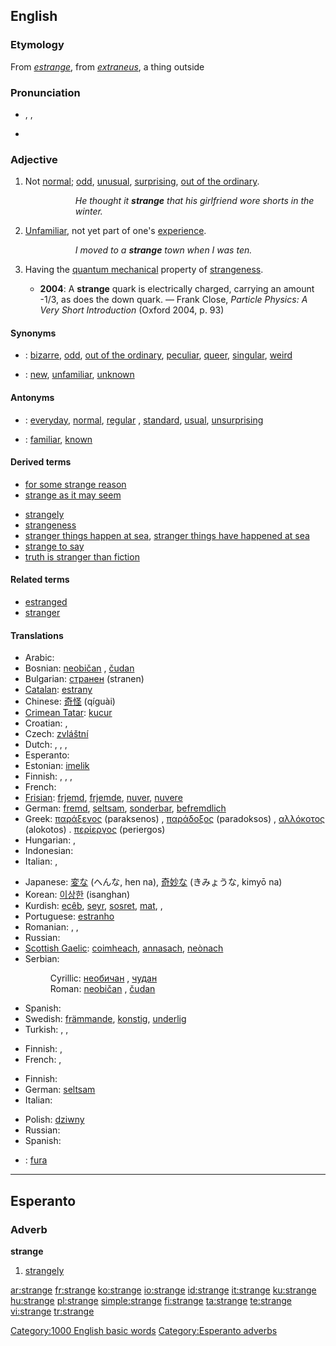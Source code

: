 ==English==
{{rank|reached|appeared|spoke|462|strange|force|character|taking}}

===Etymology===
From {{OF.}} ''[[estrange]]'', from {{L.}} ''[[extraneus]]'', a thing outside

===Pronunciation===
* {{AHD|strānj}}, {{IPA|/streɪndʒ/}}, {{SAMPA|/streIndZ/}}
* {{audio|en-us-strange.ogg|Audio (US)}}

===Adjective===
{{en-adj|strang|er}}

# Not [[normal]]; [[odd]], [[unusual]], [[surprising]], [[out of the ordinary]].
#:: ''He thought it '''strange''' that his girlfriend wore shorts in the winter.''
# [[unfamiliar|Unfamiliar]], not yet part of one's [[experience]].
#:: ''I moved to a '''strange''' town when I was ten.''
# {{physics}} Having the [[quantum mechanical]] property of [[strangeness]].
#* '''2004''': A '''strange''' quark is electrically charged, carrying an amount -1/3, as does the down quark. — Frank Close, ''Particle Physics: A Very Short Introduction'' (Oxford 2004, p. 93)

====Synonyms====
* {{italbrac|not normal}}: [[bizarre]], [[odd]], [[out of the ordinary]], [[peculiar]], [[queer]], [[singular]], [[weird]]
* {{italbrac|not part of one's experience}}: [[new]], [[unfamiliar]], [[unknown]]

====Antonyms====
* {{italbrac|not normal}}: [[everyday]], [[normal]], [[regular]] {{italbrac|especially US}}, [[standard]], [[usual]], [[unsurprising]]
* {{italbrac|not part of one's experience}}: [[familiar]], [[known]]

====Derived terms====
* [[for some strange reason]]
* [[strange as it may seem]]
<!--not a set phrase: *[[strange quark]]-->
* [[strangely]]
* [[strangeness]]
* [[stranger things happen at sea]], [[stranger things have happened at sea]]
* [[strange to say]]
* [[truth is stranger than fiction]]

====Related terms====
* [[estranged]]
* [[stranger]]

====Translations====
{{trans-top|not normal}}
* Arabic: {{ARchar|[[غريب]]}} {{unicode|(ğarí:b)}}
* Bosnian: [[neobičan]] {{m}}, [[čudan]] {{m}}
* Bulgarian: [[странен]] (stranen) {{m}}
* [[Catalan]]: [[estrany]] {{m}}
* Chinese: [[奇怪]] (qíguài)
* [[Crimean Tatar]]: [[kucur]]
* Croatian: {{t-|hr|neobičan|m}}, {{t|hr|čudan|m}}
* Czech: [[zvláštní]] {{m}}
* Dutch: {{t+|nl|vreemd}}, {{t+|nl|vreemde}}, {{t+|nl|raar}}, {{t-|nl|rare}}
* Esperanto: {{t-|eo|stranga|xs=Esperanto}}
* Estonian: [[imelik]]
* Finnish: {{t+|fi|outo}}, {{t+|fi|vieras}}, {{t+|fi|kummallinen}}, {{t-|fi|ihmeellinen}}
* French: {{t+|fr|étrange|m|f}}
* [[Frisian]]: [[frjemd]], [[frjemde]], [[nuver]], [[nuvere]]
* German: [[fremd]], [[seltsam]], [[sonderbar]], [[befremdlich]]
* Greek: [[παράξενος]] (paraksenos) {{m}}, [[παράδοξος]] (paradoksos) {{m}}, [[αλλόκοτος]] (alokotos) {{m}}. [[περίεργος]] (periergos) {{m}}
* Hungarian: {{t|hu|különös}}, {{t|hu|furcsa}}
* Indonesian: {{t-|id|aneh|xs=Indonesian}}
* Italian: {{t+|it|strano|m}}, {{t-|it|strana|f}}
{{trans-mid}}
* Japanese: [[変な]] (へんな, hen na), [[奇妙な]] (きみょうな, kimyō na)
* Korean: [[이상한]] (isanghan)
* Kurdish: [[ecêb]], [[seyr]], [[sosret]], [[mat]], {{t|ku|عه‌نتیکه|tr=|sc=KUchar}}, {{t|ku|سه‌یر|tr=|sc=KUchar}}
* Portuguese: [[estranho]] {{m}}
* Romanian: {{t-|ro|ciudat}}, {{t|ro|straniu}}, {{t|ro|neobişnuit}}
* Russian: {{t|ru|странный|m|tr=stránnyj|sc=Cyrl}}
* [[Scottish Gaelic]]: [[coimheach]], [[annasach]], [[neònach]]
* Serbian:
*: Cyrillic: [[необичан]] {{m}}, [[чудан]] {{m}}
*: Roman: [[neobičan]] {{m}}, [[čudan]] {{m}}
* Spanish: {{t-|es|extraño|m}}
* Swedish: [[främmande]], [[konstig]], [[underlig]]
* Turkish: {{t|tr|garip}}, {{t|tr|tuhaf}}, {{t|tr|yabancı}}
{{trans-bottom}}

{{trans-top|not yet part of one’s experience}}
* Finnish: {{t+|fi|outo}}, {{t+|fi|tuntematon}}
* French: {{t+|fr|inconnu|m}}, {{t|fr|inconnue|f}}
{{trans-mid}}
{{trans-bottom}}

{{trans-top|in quantum mechanics}}
* Finnish: {{t+|fi|outo}}
* German: [[seltsam]]
* Italian: {{t+|it|strano}}
{{trans-mid}}
* Polish: [[dziwny]]
* Russian: {{t|ru|странный|tr=stránnyj|sc=Cyrl}}
* Spanish: {{t-|es|extraño}}
{{trans-bottom}}

{{checktrans-top}}
* {{ttbc|Hungarian}}: [[fura]]
{{trans-bottom}}

[[Category:1000 English basic words]]

----

==Esperanto==

===Adverb===
'''strange'''

# [[strangely]]

[[Category:Esperanto adverbs]]

[[ar:strange]]
[[fr:strange]]
[[ko:strange]]
[[io:strange]]
[[id:strange]]
[[it:strange]]
[[ku:strange]]
[[hu:strange]]
[[pl:strange]]
[[simple:strange]]
[[fi:strange]]
[[ta:strange]]
[[te:strange]]
[[vi:strange]]
[[tr:strange]]